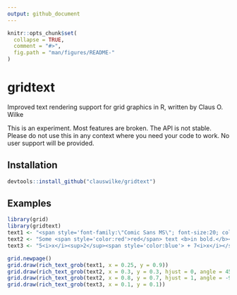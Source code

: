 ```yaml
---
output: github_document
---
```


<!-- README.md is generated from README.Rmd. Please edit that file -->

```r
knitr::opts_chunk$set(
  collapse = TRUE,
  comment = "#>",
  fig.path = "man/figures/README-"
)
```

# gridtext

Improved text rendering support for grid graphics in R, written by Claus O. Wilke

This is an experiment. Most features are broken. The API is not stable. Please do not use this in any context where you need your code to work. No user support will be provided.


## Installation

```r
devtools::install_github("clauswilke/gridtext")
```

## Examples

```r
library(grid)
library(gridtext)
text1 <- "<span style='font-family:\"Comic Sans MS\"; font-size:20; color:orange'>Comic Sans! Yay!</span>"
text2 <- "Some <span style='color:red'>red</span> text <b>in bold.</b><br>And <i>more</i> text.<br>And some <span style='font-size:18'>large</span> text."
text3 <- "5<i>x</i><sup>2</sup><span style='color:blue'> + 7<i>x</i></span> - <i>α<sub>i</sub></i>"

grid.newpage()
grid.draw(rich_text_grob(text1, x = 0.25, y = 0.9))
grid.draw(rich_text_grob(text2, x = 0.3, y = 0.3, hjust = 0, angle = 45))
grid.draw(rich_text_grob(text2, x = 0.8, y = 0.7, hjust = 1, angle = -90))
grid.draw(rich_text_grob(text3, x = 0.1, y = 0.1))
```
